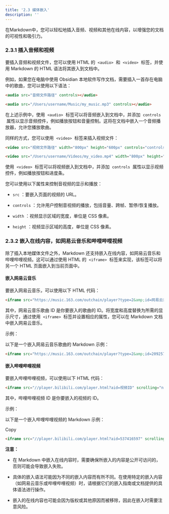 ```yaml
---
title: '2.3 媒体嵌入'
description: ''
---
```

在Markdown中，您可以轻松地插入音频、视频和其他在线内容，以增强您的文档的可视性和吸引力。

### 2.3.1 插入音频和视频

要插入音频和视频文件，您可以使用 HTML 的  ` <audio> `  和  ` <video> `  标签，并使用 Markdown 的 HTML 语法将其嵌入到文档中。

例如，如果您在电脑中使用 Obsidian 本地软件写作文档，需要插入一首存在电脑中的歌曲，您可以使用以下语法：

```html
<audio src="音频文件路径" controls></audio>

```

```html
<audio src="/Users/username/Music/my_music.mp3" controls></audio>

```

在上述示例中，使用  ` <audio> `  标签可以将音频嵌入到文档中，并添加  ` controls `  属性以显示音频控件，例如播放按钮和音量控制。这将在文档中嵌入一个音频播放器，允许您播放歌曲。

同样的方式，您可以使用  ` <video> `  标签来插入视频文件：

```html
<video src="视频文件路径" width="800px" height="600px" controls="controls"></video>

```

```html
<video src="/Users/username/Videos/my_video.mp4" width="800px" height="600px" controls="controls"></video>

```

使用  ` <video> `  标签可以将视频嵌入到文档中，并添加  ` controls `  属性以显示视频控件，例如播放按钮和进度条。

您可以使用以下属性来控制音视频的显示和播放：

 -  ` src ` ：要嵌入页面的视频的 URL。

 -  ` controls ` ：允许用户控制音视频的播放，包括音量、跨帧、暂停/恢复播放。

 -  ` width ` ：视频显示区域的宽度，单位是 CSS 像素。

 -  ` height ` ：视频显示区域的高度，单位是 CSS 像素。

### 2.3.2 嵌入在线内容，如网易云音乐和哔哩哔哩视频

除了插入本地媒体文件之外，Markdown 还支持嵌入在线内容，如网易云音乐和哔哩哔哩视频。这可以通过使用 HTML 的  ` <iframe> `  标签来实现，该标签可以将另一个 HTML 页面嵌入到当前页面中。

#### 嵌入网易云音乐

要嵌入网易云音乐，可以使用以下 HTML 代码：

```html
<iframe src="https://music.163.com/outchain/player?type=2&amp;id=网易云音乐歌曲ID&amp;auto=1&amp;height=66" width="330" height="86" frameborder="no"></iframe>

```

其中，网易云音乐歌曲 ID 是你要嵌入的歌曲的 ID。将宽度和高度替换为所需的显示尺寸，通过使用  ` <iframe> `  标签并设置相应的属性，您可以在 Markdown 文档中嵌入网易云音乐。

示例：

以下是一个嵌入网易云音乐歌曲的 Markdown 示例：

```html
<iframe src="https://music.163.com/outchain/player?type=2&amp;id=2092573643&amp;auto=1&amp;height=66" width="330" height="86" frameborder="no"></iframe>

```

#### 嵌入哔哩哔哩视频

要嵌入哔哩哔哩视频，可以使用以下 HTML 代码：

```html
<iframe src="//player.bilibili.com/player.html?aid=视频ID" scrolling="no" border="0" frameborder="no" framespacing="0" allowfullscreen="true" width="宽度" height="高度"></iframe>

```

其中，哔哩哔哩视频 ID 是你要嵌入的视频的 ID。

示例：

以下是一个嵌入哔哩哔哩视频的 Markdown 示例：

Copy

```html
<iframe src="//player.bilibili.com/player.html?aid=537416597" scrolling="no" border="0" frameborder="no" framespacing="0" allowfullscreen="true" width="宽度" height="高度"></iframe>

```

**注意：**

 - 在 Markdown 中嵌入在线内容时，需要确保所嵌入的内容是公开可访问的，否则可能会导致嵌入失败。

 - 具体的嵌入语法可能因为不同的嵌入内容而有所不同。在使用特定的嵌入内容（如网易云音乐或哔哩哔哩视频）时，请根据它们的嵌入指南或文档提供的具体语法进行操作。

 - 嵌入的在线内容也可能会因为版权或其他原因而被移除，因此在嵌入时需要注意风险。
